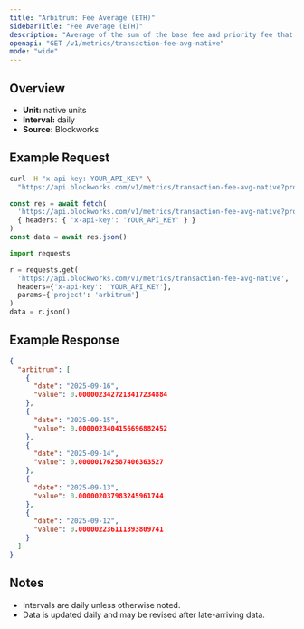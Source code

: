 ```yaml
---
title: "Arbitrum: Fee Average (ETH)"
sidebarTitle: "Fee Average (ETH)"
description: "Average of the sum of the base fee and priority fee that day in native chain token"
openapi: "GET /v1/metrics/transaction-fee-avg-native"
mode: "wide"
---
```


## Overview

- **Unit:** native units
- **Interval:** daily
- **Source:** Blockworks

## Example Request

<CodeGroup>

```bash cURL
curl -H "x-api-key: YOUR_API_KEY" \
  "https://api.blockworks.com/v1/metrics/transaction-fee-avg-native?project=arbitrum"
```

```typescript TypeScript
const res = await fetch(
  'https://api.blockworks.com/v1/metrics/transaction-fee-avg-native?project=arbitrum',
  { headers: { 'x-api-key': 'YOUR_API_KEY' } }
)
const data = await res.json()
```

```python Python
import requests

r = requests.get(
  'https://api.blockworks.com/v1/metrics/transaction-fee-avg-native',
  headers={'x-api-key': 'YOUR_API_KEY'},
  params={'project': 'arbitrum'}
)
data = r.json()
```

</CodeGroup>

## Example Response

```json
{
  "arbitrum": [
    {
      "date": "2025-09-16",
      "value": 0.0000023427213417234884
    },
    {
      "date": "2025-09-15",
      "value": 0.0000023404156696882452
    },
    {
      "date": "2025-09-14",
      "value": 0.000001762587406363527
    },
    {
      "date": "2025-09-13",
      "value": 0.000002037983245961744
    },
    {
      "date": "2025-09-12",
      "value": 0.000002236111393809741
    }
  ]
}
```

## Notes
- Intervals are daily unless otherwise noted.
- Data is updated daily and may be revised after late-arriving data.